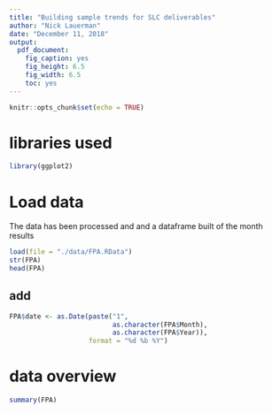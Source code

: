 ```yaml
---
title: "Building sample trends for SLC deliverables"
author: "Nick Lauerman"
date: "December 11, 2018"
output: 
  pdf_document: 
    fig_caption: yes
    fig_height: 6.5
    fig_width: 6.5
    toc: yes
---
```


```r
knitr::opts_chunk$set(echo = TRUE)

```

# libraries used
```r
library(ggplot2)
```

# Load data
The data has been processed and and a dataframe built of the month results
```r
load(file = "./data/FPA.RData")
str(FPA)
head(FPA)
```

## add 
```r
FPA$date <- as.Date(paste("1",
                          as.character(FPA$Month),
                          as.character(FPA$Year)), 
                    format = "%d %b %Y")
```

# data overview
```r
summary(FPA)
```

